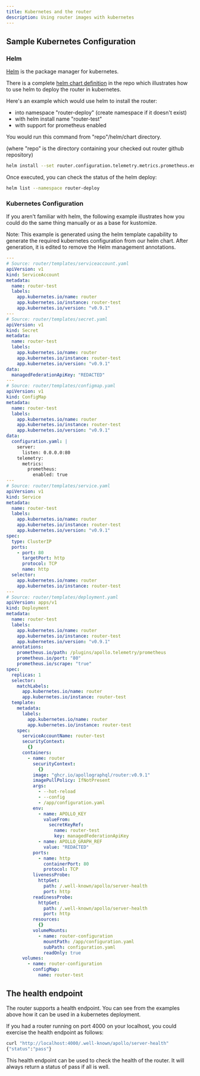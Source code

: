 ```yaml
---
title: Kubernetes and the router
description: Using router images with kubernetes
---
```



## Sample Kubernetes Configuration

### Helm

[Helm](https://helm.sh) is the package manager for kubernetes.

There is a complete [helm chart definition](https://github.com/apollographql/router/tree/main/helm/chart/router) in the repo which illustrates how to use helm to deploy the router in kubernetes.

Here's an example which would use helm to install the router:
 - into namespace "router-deploy" (create namespace if it doesn't exist)
 - with helm install name "router-test"
 - with support for prometheus enabled

You would run this command from "repo"/helm/chart directory.

(where "repo" is the directory containing your checked out router github repository)

```bash
helm install --set router.configuration.telemetry.metrics.prometheus.enabled=true --set managedFederation.apiKey="REDACTED" --set managedFederation.graphRef="REDACTED" --create-namespace --namespace router-deploy router-test router --values router/values.yaml
```

Once executed, you can check the status of the helm deploy:

```bash
helm list --namespace router-deploy
```

### Kubernetes Configuration

If you aren't familiar with helm, the following example illustrates how you could do the same thing manually or as a base for kustomize.

Note: This example is generated using the helm template capability to generate the required kubernetes configuration from our helm chart. After generation, it is edited to remove the Helm management annotations.

```yaml
---
# Source: router/templates/serviceaccount.yaml
apiVersion: v1
kind: ServiceAccount
metadata:
  name: router-test
  labels:
    app.kubernetes.io/name: router
    app.kubernetes.io/instance: router-test
    app.kubernetes.io/version: "v0.9.1"
---
# Source: router/templates/secret.yaml
apiVersion: v1
kind: Secret
metadata:
  name: router-test
  labels:
    app.kubernetes.io/name: router
    app.kubernetes.io/instance: router-test
    app.kubernetes.io/version: "v0.9.1"
data:
  managedFederationApiKey: "REDACTED"
---
# Source: router/templates/configmap.yaml
apiVersion: v1
kind: ConfigMap
metadata:
  name: router-test
  labels:
    app.kubernetes.io/name: router
    app.kubernetes.io/instance: router-test
    app.kubernetes.io/version: "v0.9.1"
data:
  configuration.yaml: |
    server:
      listen: 0.0.0.0:80
    telemetry:
      metrics:
        prometheus:
          enabled: true
---
# Source: router/templates/service.yaml
apiVersion: v1
kind: Service
metadata:
  name: router-test
  labels:
    app.kubernetes.io/name: router
    app.kubernetes.io/instance: router-test
    app.kubernetes.io/version: "v0.9.1"
spec:
  type: ClusterIP
  ports:
    - port: 80
      targetPort: http
      protocol: TCP
      name: http
  selector:
    app.kubernetes.io/name: router
    app.kubernetes.io/instance: router-test
---
# Source: router/templates/deployment.yaml
apiVersion: apps/v1
kind: Deployment
metadata:
  name: router-test
  labels:
    app.kubernetes.io/name: router
    app.kubernetes.io/instance: router-test
    app.kubernetes.io/version: "v0.9.1"
  annotations:
    prometheus.io/path: /plugins/apollo.telemetry/prometheus
    prometheus.io/port: "80"
    prometheus.io/scrape: "true"
spec:
  replicas: 1
  selector:
    matchLabels:
      app.kubernetes.io/name: router
      app.kubernetes.io/instance: router-test
  template:
    metadata:
      labels:
        app.kubernetes.io/name: router
        app.kubernetes.io/instance: router-test
    spec:
      serviceAccountName: router-test
      securityContext:
        {}
      containers:
        - name: router
          securityContext:
            {}
          image: "ghcr.io/apollographql/router:v0.9.1"
          imagePullPolicy: IfNotPresent
          args:
            - --hot-reload
            - --config
            - /app/configuration.yaml
          env:
            - name: APOLLO_KEY
              valueFrom:
                secretKeyRef:
                  name: router-test
                  key: managedFederationApiKey
            - name: APOLLO_GRAPH_REF
              value: "REDACTED"
          ports:
            - name: http
              containerPort: 80
              protocol: TCP
          livenessProbe:
            httpGet:
              path: /.well-known/apollo/server-health
              port: http
          readinessProbe:
            httpGet:
              path: /.well-known/apollo/server-health
              port: http
          resources:
            {}
          volumeMounts:
            - name: router-configuration
              mountPath: /app/configuration.yaml
              subPath: configuration.yaml
              readOnly: true
      volumes:
        - name: router-configuration
          configMap:
            name: router-test
```

## The health endpoint

The router supports a health endpoint. You can see from the examples above how it can be used in a kubernetes deployment.

If you had a router running on port 4000 on your localhost, you could exercise the health endpoint as follows:

```bash
curl "http://localhost:4000/.well-known/apollo/server-health"
{"status":"pass"}
```

This health endpoint can be used to check the health of the router. It will always return a status of pass if all is well.


